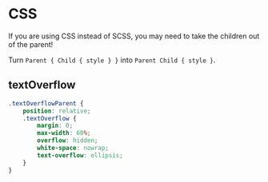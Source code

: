 # CSS

If you are using CSS instead of SCSS, you may need to take the children out of the parent!

Turn `Parent { Child { style } }` into `Parent Child { style }`.

## textOverflow

```scss showLineNumbers filename="textOverflow.scss" {1,3} copy
.textOverflowParent {
    position: relative;
    .textOverflow {
        margin: 0;
        max-width: 60%;
        overflow: hidden;
        white-space: nowrap;
        text-overflow: ellipsis;
    }
}
```